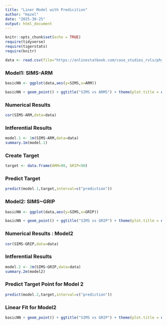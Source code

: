 ```yaml
---
title: "Liner Model with Predicition"
author: "Hazel" 
date: "2025-30-25"
output: html_document
---
```


```r
knitr::opts_chunk$set(echo = TRUE)
require(tidyverse) 
require(tigerstats)
require(knitr)

data <- read.csv(file="https://onlinestatbook.com/case_studies_rvls/physical_strength/data.txt",sep="",header=TRUE)
```

### Model1: SIMS-ARM

```r
basicNN <- ggplot(data,aes(y=SIMS,x=ARM))
```

```r
basicNN + geom_point() + ggtitle("SIMS vs ARMS") + theme(plot.title = element_text(hjust=0.5, size=20))
```

### Numerical Results

```r
cor(SIMS~ARM,data=data)
```

### Intferential Results 

```r
model.1 <- 1m(SIMS~ARM,data=data)
summary.1m(model.1)
```

### Create Target 

```r
target <- data.frame(ARM=90, GRIP=90)
```

### Predict Target 

```r
predict(model.1,target,interval=c("prediction"))
```

### Model2: SIMS~GRIP

```r
basicNN <- ggplot(data,aes(y=SIMS,x=GRIP))
```

```r
basicNN + geom_point() + ggtitle("SIMS vs GRIP") + theme(plot.title = element_text(hjust=0.5, size=20))
```

### Numerical Results : Model2

```r
cor(SIMS~GRIP,data=data)
```

### Intferential Results 

```r
model.2 <- 2m(SIMS~GRIP,data=data)
summary.2m(model2)
```

### Predict Target Point for Model 2

```r
predict(model.2,target,interval=c("prediction"))
```

### Linear Fit for Model2

```r
basicNN + geom_point() + ggtitle("SIMS vs GRIP") + theme(plot.title = element_text(hjust=0.5, size=20))
```